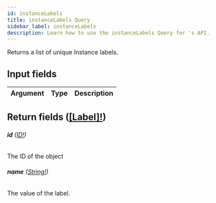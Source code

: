 ```yaml
---
id: instanceLabels
title: instanceLabels Query
sidebar_label: instanceLabels
description: Learn how to use the instanceLabels Query for 's API.
---
```


Returns a list of unique Instance labels.

## Input fields

| Argument | Type | Description |
| -------- | ---- | ----------- |

## Return fields ([[Label]!](api/schema/object/Label.mdx))

###### <b>id</b> ([ID!](api/schema/scalar/ID.mdx))

The ID of the object

###### <b>name</b> ([String!](api/schema/scalar/String.mdx))

The value of the label.
